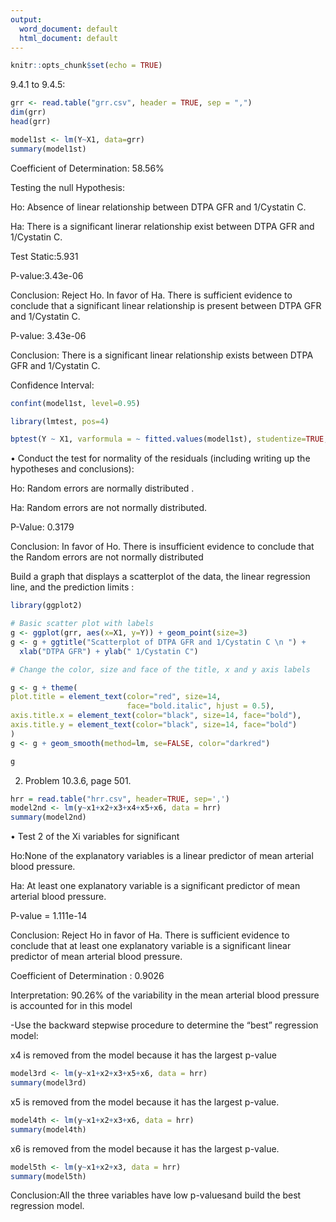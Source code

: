 ```yaml
---
output:
  word_document: default
  html_document: default
---
```



```r
knitr::opts_chunk$set(echo = TRUE)
```

9.4.1 to 9.4.5:
```r
grr <- read.table("grr.csv", header = TRUE, sep = ",")
dim(grr)
head(grr)

model1st <- lm(Y~X1, data=grr)
summary(model1st)


```
Coefficient of Determination: 58.56%

Testing the null Hypothesis:

Ho: Absence of linear relationship between DTPA GFR and 1/Cystatin C.

Ha: There is a significant linerar relationship exist between DTPA GFR and 1/Cystatin C.

Test Static:5.931

P-value:3.43e-06

Conclusion: Reject Ho. In favor of Ha. There is sufficient evidence to conclude that a  significant linear relationship is present between DTPA GFR and 1/Cystatin C.

P-value: 3.43e-06

Conclusion: There is a  significant linear relationship exists between DTPA GFR and 1/Cystatin C. 


Confidence Interval:
```r
confint(model1st, level=0.95)
```


```r
library(lmtest, pos=4)

bptest(Y ~ X1, varformula = ~ fitted.values(model1st), studentize=TRUE, data=grr)


```
•	Conduct the test for normality of the residuals (including writing up the hypotheses and conclusions):

Ho: Random errors are normally distributed .

Ha: Random errors are not normally distributed.

P-Value: 0.3179

Conclusion: In favor of Ho. There is insufficient evidence to conclude that the Random errors are not normally distributed




Build a graph that displays a scatterplot of the data, the linear regression line, and the prediction limits :
```r
library(ggplot2)

# Basic scatter plot with labels
g <- ggplot(grr, aes(x=X1, y=Y)) + geom_point(size=3)
g <- g + ggtitle("Scatterplot of DTPA GFR and 1/Cystatin C \n ") +
  xlab("DTPA GFR") + ylab(" 1/Cystatin C")

# Change the color, size and face of the title, x and y axis labels

g <- g + theme(
plot.title = element_text(color="red", size=14, 
                          face="bold.italic", hjust = 0.5),
axis.title.x = element_text(color="black", size=14, face="bold"),
axis.title.y = element_text(color="black", size=14, face="bold")
)
g <- g + geom_smooth(method=lm, se=FALSE, color="darkred")

g
```


2. Problem 10.3.6, page 501.

```r
hrr = read.table("hrr.csv", header=TRUE, sep=',')
model2nd <- lm(y~x1+x2+x3+x4+x5+x6, data = hrr)
summary(model2nd)

```

•	Test 2 of the Xi variables for significant 

Ho:None of the explanatory variables is a linear predictor of mean arterial blood pressure.

Ha: At least one explanatory variable is a significant predictor of mean arterial blood pressure.

P-value = 1.111e-14

Conclusion: Reject Ho in favor of Ha. There is sufficient evidence to conclude that at least one explanatory variable is a significant linear predictor of mean arterial blood pressure. 

Coefficient of Determination :  0.9026

Interpretation: 90.26% of the variability in the mean arterial blood pressure is accounted for in this model

-Use the backward stepwise procedure to determine the “best” regression model:

x4 is removed from the model because it has the largest p-value

```r
model3rd <- lm(y~x1+x2+x3+x5+x6, data = hrr)
summary(model3rd)

```
x5 is removed from the model because it has the largest p-value.

```r
model4th <- lm(y~x1+x2+x3+x6, data = hrr)
summary(model4th)

```
x6 is removed from the model because it has the largest p-value.

```r
model5th <- lm(y~x1+x2+x3, data = hrr)
summary(model5th)

```

Conclusion:All the three variables have low p-valuesand build the best regression model. 
